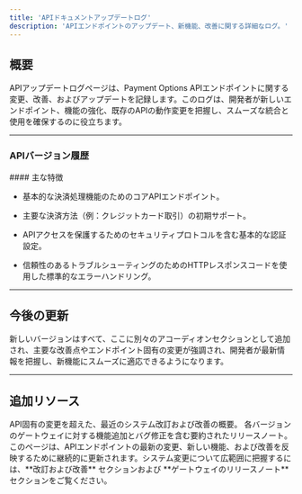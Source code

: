 ```yaml
---
title: 'APIドキュメントアップデートログ'
description: 'APIエンドポイントのアップデート、新機能、改善に関する詳細なログ。'
---
```


## **概要**

APIアップデートログページは、Payment Options APIエンドポイントに関する変更、改善、およびアップデートを記録します。このログは、開発者が新しいエンドポイント、機能の強化、既存のAPIの動作変更を把握し、スムーズな統合と使用を確保するのに役立ちます。

***

### **APIバージョン履歴**

<Accordion title="バージョン1.0 - 初期リリース">
  #### 主な特徴

  * 基本的な決済処理機能のためのコアAPIエンドポイント。

  * 主要な決済方法（例：クレジットカード取引）の初期サポート。

  * APIアクセスを保護するためのセキュリティプロトコルを含む基本的な認証設定。

  * 信頼性のあるトラブルシューティングのためのHTTPレスポンスコードを使用した標準的なエラーハンドリング。
</Accordion>

***

## **今後の更新**

新しいバージョンはすべて、ここに別々のアコーディオンセクションとして追加され、主要な改善点やエンドポイント固有の変更が強調され、開発者が最新情報を把握し、新機能にスムーズに適応できるようになります。

***

## **追加リソース**

<CardGroup>
  <Card title="改訂および改善" icon="chart-line" href="/logs/revisions">
    API固有の変更を超えた、最近のシステム改訂および改善の概要。
  </Card>

  <Card title="ゲートウェイのリリースノート" icon="file" href="/logs/releasenotes">
    各バージョンのゲートウェイに対する機能追加とバグ修正を含む要約されたリリースノート。
  </Card>
</CardGroup>

<Note>
  このページは、APIエンドポイントの最新の変更、新しい機能、および改善を反映するために継続的に更新されます。システム変更について広範囲に把握するには、**改訂および改善** セクションおよび **ゲートウェイのリリースノート** セクションをご覧ください。
</Note>
